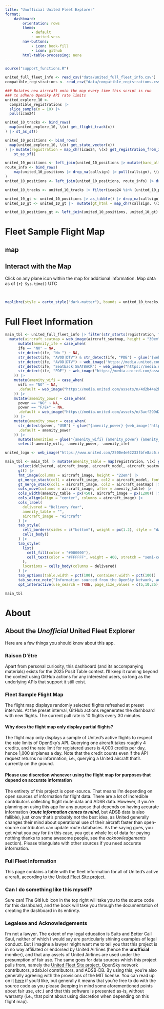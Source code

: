 ```yaml
---
title: "Unofficial United Fleet Explorer"
format: 
    dashboard:
        orientation: rows
        theme:
            - default
            - united.scss
        nav-buttons:
            - icon: book-fill
            - icon: github
        html-table-processing: none
---
```


```r
source("support_functions.R") 

united_full_fleet_info <- read_csv("data/united_full_fleet_info.csv")
compatible_registrations <- read_csv("data/compatible_registrations.csv")

### Rotates new aircraft onto the map every time this script is run
### to adhere OpenSky API rate limits
united_explore_10 <-
  compatible_registrations |>
  slice_sample(n = 10) |>
  pull(icao24)

united_10_tracks <- bind_rows(
  map(united_explore_10, \(x) get_flight_track(x))
) |> st_as_sf()

united_10_positions <- bind_rows(
  map(united_explore_10, \(x) get_state_vector(x))
) |> mutate(registration = map_chr(icao24, \(x) get_registration_from_icao24(x, return_tibble = F))) |> 
    st_as_sf()

united_10_positions <- left_join(united_10_positions |> mutate(baro_altitude = st_coordinates(united_10_positions)[,3]), united_full_fleet_info) 
route_info <- bind_rows(
    map(united_10_positions |> drop_na(callsign) |> pull(callsign), \(x) get_route_information(x))
)
united_10_positions <- left_join(united_10_positions, route_info) |> drop_na(callsign)

united_10_tracks <- united_10_tracks |> filter(icao24 %in% (united_10_positions |> drop_na(time) |> pull(icao24)))

united_10_gt <- united_10_positions |> as_tibble() |> drop_na(callsign)
united_10_gt <- united_10_gt |>  mutate(gt_html = map_chr(callsign, \(x) generate_map_tables(df = united_10_gt, x))) |> select(callsign, gt_html)

united_10_positions_gt <- left_join(united_10_positions, united_10_gt) |> st_as_sf()
```

# Fleet Sample Flight Map

## map

:::{.callout-note}
## Interact with the Map

Click on any plane icon within the map for additional information. Map data as of `{r} Sys.time()` UTC
:::

<br>

```r
maplibre(style = carto_style("dark-matter"), bounds = united_10_tracks, attributionControl = list(customAttribution = "<a href='https://sites.google.com/site/unitedfleetsite/mainline-fleet-tracking'>United Fleet Site project contributors</a>, OpenSky Network contributors, adsb.lol, ADSB-DB", compact = TRUE)) |> set_projection("globe") |> add_source(id = "paths", data = united_10_tracks) |> add_source(id = "positions", data = united_10_positions_gt) |> add_image("aircraft-icon", "https://upload.wikimedia.org/wikipedia/commons/1/10/Avatar_plane.png") |> add_line_layer(id = "flight-tracks", source = "paths", line_color = "#1414D2", line_width = 3) |> add_symbol_layer(id = "aircraft-positions", source = "positions", icon_rotate = get_column("true_track"), icon_image = "aircraft-icon", icon_size = interpolate(property=  "zoom", values = c(4,8,12), stops = c(0.15, 0.25, 0.4)), icon_allow_overlap = TRUE, popup = "gt_html", tooltip = "gt_html", icon_rotation_alignment = "map", icon_pitch_alignment = "map") |> add_fullscreen_control() |> add_reset_control()
```

# Full Fleet Information


```r
main_tbl <- united_full_fleet_info |> filter(str_starts(registration, "N")) |>
  mutate(aircraft_seatmap = web_image(aircraft_seatmap, height = "30em")) |>
      mutate(amenity_ife = case_when(
      ife == "NO" ~ NA,
      str_detect(ife, "No ") ~ NA,
      str_detect(ife, "AVOD|DTV") & str_detect(ife, "PDE") ~ glue('{web_image("https://media.united.com/assets/m/6902cf38052408ed/original/x-global-icons-travel-airport-on-demand.svg")} {web_image("https://media.united.com/assets/m/36ec366e93188fda/original/x-global-icons-travel-airport-personal-device.svg")}'),
      str_detect(ife, "AVOD|DTV") ~ web_image("https://media.united.com/assets/m/6902cf38052408ed/original/x-global-icons-travel-airport-on-demand.svg"),
      str_detect(ife, "Seatback|SEATBACK") ~ web_image("https://media.united.com/assets/m/6902cf38052408ed/original/x-global-icons-travel-airport-on-demand.svg"),
      str_detect(ife, "PDE") ~ web_image("https://media.united.com/assets/m/36ec366e93188fda/original/x-global-icons-travel-airport-personal-device.svg")
    )) |>
    mutate(amenity_wifi = case_when(
      wifi == "NO" ~ NA,
      .default = web_image("https://media.united.com/assets/m/4d2b44a2bcff27d9/original/x-global-icons-travel-airport-wifi.svg")
    )) |>
    mutate(amenity_power = case_when(
      power == "NO" ~ NA,
      power == "F/E+" ~ NA,
      .default = web_image("https://media.united.com/assets/m/3acf299d26de7a3b/original/x-global-icons-travel-airport-in-seat-power.svg")
    )) |>
    mutate(amenity_power = case_when(
      str_detect(power, "USB") ~ glue("{amenity_power} {web_image('https://media.united.com/assets/m/601a3d239d42470/original/USB-icon.svg')}"),
      .default = amenity_power
    )) |>
      mutate(amenities = glue("{amenity_wifi} {amenity_power} {amenity_ife}", .na = "")) |>
      select(-amenity_wifi, -amenity_power, -amenity_ife)

united_logo <- web_image("https://www.united.com/2500e4e62233fbfe8ac6.unitedLogoNew.svg", height = "1em")

main_tbl <- main_tbl |> mutate(amenity_table = map(registration, \(x) generate_addt_info_table(main_tbl, x))) |>
      select(delivered, aircraft_image, aircraft_model, aircraft_seatmap, amenity_table) |>
      gt() |>
      fmt_image(columns = aircraft_image, height = "22em") |> 
      gt_merge_stack(col1 = aircraft_image, col2 = aircraft_model, font_size = c("14px", "18px"), palette = c("black", "black"), font_weight = c("bold", "normal")) |> 
      gt_merge_stack(col1 = aircraft_image, col2 = aircraft_seatmap) |>
      cols_move(columns = aircraft_image, after = amenity_table) |> 
      cols_width(amenity_table ~ px(450), aircraft_image ~ px(1200)) |>
      cols_align(align = "center", columns = aircraft_image) |>
      cols_label(
        delivered = "Delivery Year",
        amenity_table = "",
        aircraft_image = "Aircraft"
      ) |>
      tab_style(
        cell_borders(sides = c("bottom"), weight = px(1.2), style = "dashed"),
        cells_body()
      ) |>
      tab_style(
        list(
          cell_fill(color = "#000000"),
          cell_text(color = "#FFFFFF", weight = 400, stretch = "semi-condensed", size = "large")
        ),
        locations = cells_body(columns = delivered)
      ) |>
      tab_options(table.width = pct(100), container.width = pct(100)) |>
      tab_source_note("Information sourced from the OpenSky Network, adsb.lol, ADSB-DB, and the United Fleet Website's mainline fleet tracker. Information, especially route information, may be inaccurate, and is omitted from the table header when unreliable. Table design by Martin Stavro. Information displayed here, including the medium in which it is displayed, is not affiliated with nor endorsed by United Airlines and is presented here within the provisions of fair use.") |>
      opt_interactive(use_search = TRUE, page_size_values = c(5,10,25), page_size_default = 5, use_filters = TRUE)

main_tbl
```

# About

::: {.card}
## About the *Unofficial* United Fleet Explorer
Here are a few things you should know about this app.

### Raison D'être
Apart from personal curiosity, this dashboard (and its accompanying materials) exists for the 2025 Posit Table contest. I'll keep it running beyond the contest using GitHub actions for any interested users, so long as the underlying APIs that support it still exist.

### Fleet Sample Flight Map
The flight map displays randomly selected flights refreshed at preset intervals. At the preset interval, GitHub actions regenerates the dashboard with new flights. The current pull rate is 10 flights every 30 minutes.

#### Why does the flight map only display partial flights?
The flight map only displays a sample of United's active flights to respect the rate limits of OpenSky's API. Querying one aircraft takes roughly 4 credits, and the rate limit for registered users is 4,000 credits per day, hence 1,000 airplanes a day. Note that the credit counts even if the API request returns no information, i.e., querying a United aircraft that's currently on the ground.

#### Please use discretion whenever using the flight map for purposes that depend on accurate information
The entirety of this project is open-source. That means I'm depending on open sources of information for flight data. There are a lot of incredible contributors collecting flight route data and ADSB data. However, if you're planning on using this app for any purpose that depends on having accurate information (***route information comes to mind***, but ADSB data is also fallible), just know that's probably not the best idea, as United generally changes their mind about operational use of their aircraft faster than open-source contributors can update route databases. As the saying goes, you get what you pay for (in this case, you get a whole lot of data for paying nothing thanks to some awesome people, see the *acknowledgements* section). Please triangulate with other sources if you need accurate information.

### Full Fleet Information
This page contains a table with the fleet information for all of United's active aircraft, according to the <a href='https://sites.google.com/site/unitedfleetsite/mainline-fleet-tracking'>United Fleet Site project</a>.

### Can I do something like this myself?
Sure can! The GitHub icon in the top right will take you to the source code for this dashboard, and the book will take you through the documentation of creating the dashboard in its entirety.

### Legalese and Acknowledgements
I'm not a lawyer. The extent of my legal education is Suits and Better Call Saul, neither of which I would say are particularly shining examples of legal conduct. But I imagine a lawyer might want me to tell you that this project is in no way affiliated or endorsed by United Airlines (hence the **unofficial** moniker), and that any assets of United Airlines are used under the presumption of fair use. The same goes for data sources which this project pulls from, namely the <a href='https://sites.google.com/site/unitedfleetsite/mainline-fleet-tracking'>United Fleet Site project</a>, OpenSky network contributors, adsb.lol contributors, and ADSB-DB. By using this, you're also generally agreeing with the provisions of the MIT license. You can read up on it <a href='https://en.wikipedia.org/wiki/MIT_License'>here</a> if you'd like, but generally it means that you're free to do with the source code as you please (keeping in mind some aforementioned points about fair use, etc.) and that this software is presented as-is, without warranty (i.e., that point about using discretion when depending on this flight map).
:::
